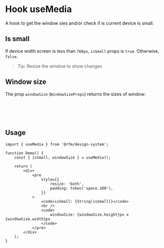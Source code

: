 
<Meta of={UseMediaDemo} title='Use Media' />

# Hook useMedia

A hook to get the window sies and/or check if is current device is small.

## Is small

If device width screen is less than `768px`, `isSmall` props is `true`.
Otherwise, `false`.

> Tip: Resize the window to show changes

<Canvas of={UseMediaDemo.IsSmall} />

## Window size

The prop `windowSize` (`WindowSizeProps`) returns the sizes of window:

```json
{
	width: 0;
	height: 0;
}
```

<Canvas of={UseMediaDemo.WindowSize} />

## Usage

```tsx
import { useMedia } from '@rfm/design-system';

function Demo() {
	const { isSmall, windowSize } = useMedia();

	return (
		<div>
			<pre
				style={{
					resize: 'both',
					padding: token('space.100'),
				}}
			>
				<code>isSmall: {String(isSmall)}</code>
				<br />
				<code>
					windowSize: {windowSize.height}px x {windowSize.width}px
				</code>
			</pre>
		</div>
	);
}
```
